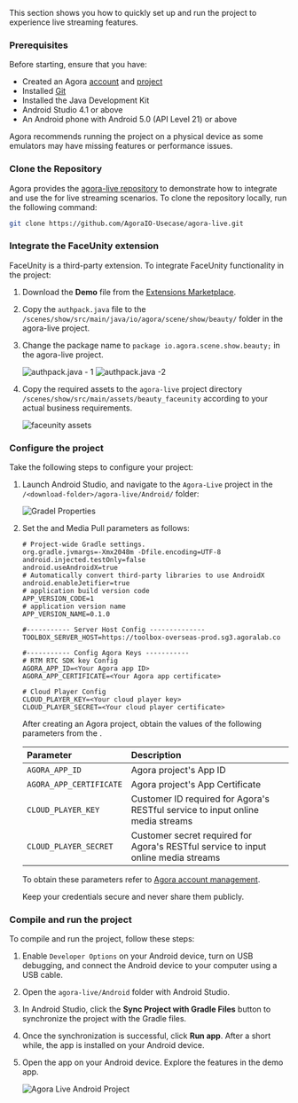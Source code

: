 <PlatformWrapper platform="android">

This section shows you how to quickly set up and run the <Vg k="SOL_LIVE" /> project to experience live streaming features.

### Prerequisites
Before starting, ensure that you have:
- Created an Agora [account](/video-calling/reference/manage-agora-account#create-an-agora-account) and [project](/video-calling/reference/manage-agora-account#create-an-agora-project)
- Installed [Git](https://git-scm.com/downloads)
- Installed the Java Development Kit
- Android Studio 4.1 or above
- An Android phone with Android 5.0 (API Level 21) or above

<Admonition>
Agora recommends running the project on a physical device as some emulators may have missing features or performance issues.
</Admonition>

### Clone the Repository

Agora provides the [agora-live repository](https://github.com/AgoraIO-Usecase/agora-live) to demonstrate how to integrate and use the <Vg k="VSDK" /> for live streaming scenarios. To clone the repository locally, run the following command:

```bash
git clone https://github.com/AgoraIO-Usecase/agora-live.git
```

### Integrate the FaceUnity extension

FaceUnity is a third-party extension. To integrate FaceUnity functionality in the <Vg k="SOL_LIVE" /> project:

1. Download the **Demo** file from the [Extensions Marketplace](https://console.agora.io/marketplace/extension/introduce?serviceName=faceunity-ar-en).

1. Copy the `authpack.java` file to the `/scenes/show/src/main/java/io/agora/scene/show/beauty/` folder in the agora-live project. 

1. Change the package name to `package io.agora.scene.show.beauty;` in the agora-live project.

    ![authpack.java - 1](/images/solutions/live/authpack1.png)
    ![authpack.java -2 ](/images/solutions/live/authpack2.png)

1. Copy the required assets to the `agora-live` project directory `/scenes/show/src/main/assets/beauty_faceunity` according to your actual business requirements.

    ![faceunity assets](/images/solutions/live/faceunity_asset.png)

### Configure the project

Take the following steps to configure your project:

1. Launch Android Studio, and navigate to the `Agora-Live` project in the `/<download-folder>/agora-live/Android/` folder:

    ![Gradel Properties](/images/solutions/live/gradle_properties.png)

1. Set the <Vg k="VSDK" /> and Media Pull parameters as follows:

    ```
    # Project-wide Gradle settings.
    org.gradle.jvmargs=-Xmx2048m -Dfile.encoding=UTF-8
    android.injected.testOnly=false
    android.useAndroidX=true
    # Automatically convert third-party libraries to use AndroidX
    android.enableJetifier=true
    # application build version code
    APP_VERSION_CODE=1
    # application version name
    APP_VERSION_NAME=0.1.0
    
    #----------- Server Host Config --------------
    TOOLBOX_SERVER_HOST=https://toolbox-overseas-prod.sg3.agoralab.co
    
    #----------- Config Agora Keys -----------
    # RTM RTC SDK key Config
    AGORA_APP_ID=<Your Agora app ID>
    AGORA_APP_CERTIFICATE=<Your Agora app certificate>
    
    # Cloud Player Config
    CLOUD_PLAYER_KEY=<Your cloud player key>
    CLOUD_PLAYER_SECRET=<Your cloud player certificate>
    ```

    After creating an Agora project, obtain the values of the following parameters from the <Vg k="CONSOLE" />. 

    | Parameter | Description |
    | :-------  | :---------- |
    | `AGORA_APP_ID` | Agora project's App ID | 
    | `AGORA_APP_CERTIFICATE` | Agora project's App Certificate  | 
    | `CLOUD_PLAYER_KEY` | Customer ID required for Agora's RESTful service to input online media streams | 
    | `CLOUD_PLAYER_SECRET` | Customer secret required for Agora's RESTful service to input online media streams | 

    To obtain these parameters refer to [Agora account management](/video-calling/reference/manage-agora-account?platform=android#get-the-app-id).

    <Admonition type="caution">
    Keep your credentials secure and never share them publicly.
    </Admonition>

### Compile and run the project

To compile and run the <Vg k="SOL_LIVE" /> project, follow these steps:

1. Enable `Developer Options` on your Android device, turn on USB debugging, and connect the Android device to your computer using a USB cable.

2. Open the `agora-live/Android` folder with Android Studio.

3. In Android Studio, click the **Sync Project with Gradle Files** button to synchronize the project with the Gradle files.

4. Once the synchronization is successful, click **Run app**. After a short while, the app is installed on your Android device.

5. Open the app on your Android device. Explore the features in the demo app.

    ![Agora Live Android Project](/images/solutions/live/agora_live_android.png)

</PlatformWrapper>